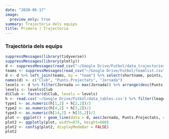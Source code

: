 ```yaml
---
date: "2020-06-17"
image:
  preview_only: true
summary: Trajectòria dels equips
title: Primera | Trajectòria
---
```


### Trajectòria dels equips
```r
suppressMessages(library(tidyverse))
suppressMessages(library(plotly))
d <- suppressMessages(read_csv("~/Google Drive/Futbol/data_trajectories.csv", col_types = cols())) %>% filter(league == "primera_division_femenina")
teams <- suppressMessages(read_csv("~/Google Drive/Futbol/teamlist.csv", col_types = cols())) %>% select(-fullname)
d <- d %>% left_join(teams, by = "team") %>% select(shortname, points, round)
names(d) <- c("Club", "Punts.Projectats", "Jornada")
levels <- d %>% filter(Jornada == max(Jornada)) %>% arrange(desc(Punts.Projectats)) %>% select(Club)
levels <- levels$Club
d$Club <- factor(d$Club, levels = levels)
h <- read.csv('~/Google Drive/Futbol/data_tables.csv') %>% filter(league == 'primera_division_femenina')
type1 <- as.numeric(h[1,2] + h[2,2])/2
type2 <- as.numeric(h[4,2] + h[3,2])/2
type3 <- as.numeric(h[14,2] + h[15,2])/2
plot <- ggplot() + geom_line(data = d, aes(Jornada, Punts.Projectats, color = Club)) + geom_hline(aes(yintercept=type1), linetype='dashed', color='#dddddd') + geom_hline(aes(yintercept=type2), linetype='dashed', color='#dddddd') + geom_hline(aes(yintercept=type3), linetype='dashed', color='#dddddd') + theme_minimal()
plot2 <- ggplotly(plot, width=875, height=600)
plot2 <- config(plot2, displayModeBar = FALSE)
plot2
```
